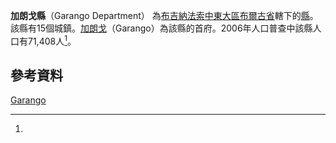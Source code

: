 {{Infobox settlement
|name = 加朗戈縣
|settlement_type = [[布爾古省|布爾古省]][[縣_(布基納法索)|縣份]]
|native_name = Garango Department
|nickname = 
|image_skyline = 
|image_size = 
|image_caption =
|image_flag = 
|image_seal = 
|seal_size =
|image_map = 
|map_caption = 
|pushpin_map = Burkina Faso
|pushpin_map_caption = 加朗戈縣在布吉納法索的位置
|coordinates_region = 
|subdivision_type = 國家
|subdivision_name = {{flag|Burkina Faso}}
|subdivision_type1 = 大區
|subdivision_name1 = [[中東大區_(布基納法索)|中東大區]]
|subdivision_type2 = [[布吉納法索行政區劃|省]]
|subdivision_name2 = [[布爾古省|布爾古省]]
|subdivision_type3 = 首府
|subdivision_name3 = [[加朗戈|加朗戈]]
|leader_title = 
|leader_name = 
|established_title = 
|established_date = 
|area_total_km2 = 
|population_as_of = 2006
|population_footnotes =<ref name="c2006">[http://www.insd.bf/Documents/Publications/INSD/Publications/Resultats_enquetes/Autres%20enq/Rapport_preliminaire_RGPH06.pdf National 2006 census preliminary results]</ref>
|population_total = 71,408
|population_density_km2 =
|population_blank1_title = 民族
|population_blank1 = 
|timezone =GMT
|coordinates_display = inline,title
|utc_offset = +0
|latd=11
|latm=48
|lats=00
|latNS=N
|longd=0
|longm=33
|longs=00
|longEW=W
|website = 
}}

'''加朗戈縣'''（Garango Department） 為[[布吉納法索|布吉納法索]][[中東大區_(布基納法索)|中東大區]][[布爾古省|布爾古省]]轄下的[[縣_(布吉納法索)|縣]]。該縣有15個城鎮。[[加朗戈|加朗戈]]（Garango）為該縣的首府。2006年人口普查中該縣人口有71,408人<ref name="c2006"/>。

==參考資料==
{{Reflist}}

{{Boulgou}}

[[Category:布爾古省縣份|Garango]]

{{BurkinaFaso-geo-stub}}